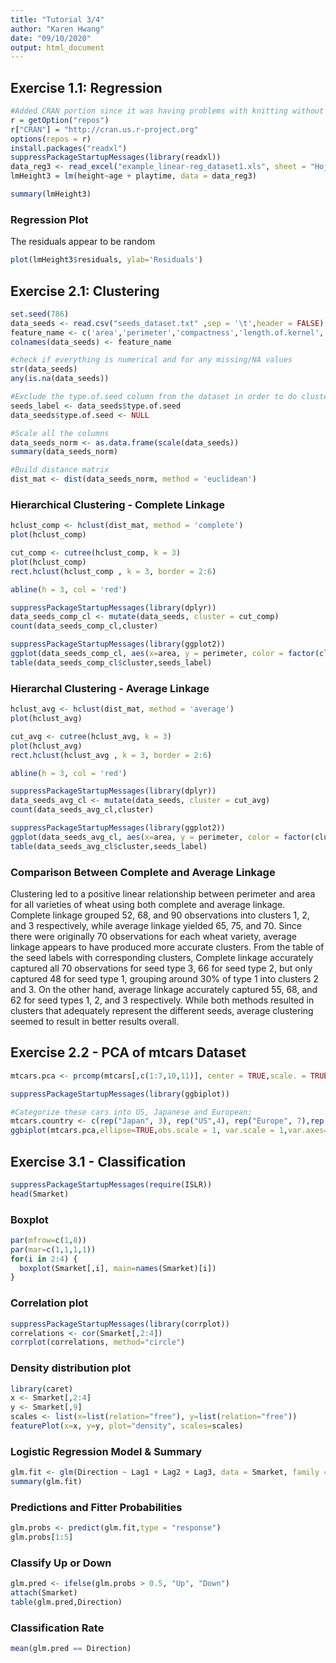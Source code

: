 ```yaml
---
title: "Tutorial 3/4"
author: "Karen Hwang"
date: "09/10/2020"
output: html_document
---
```

## Exercise 1.1: Regression
```r
#Added CRAN portion since it was having problems with knitting without it
r = getOption("repos")
r["CRAN"] = "http://cran.us.r-project.org"
options(repos = r)
install.packages("readxl")
suppressPackageStartupMessages(library(readxl))
data_reg3 <- read_excel("example_linear-reg_dataset1.xls", sheet = "Hoja3")
lmHeight3 = lm(height~age + playtime, data = data_reg3)

summary(lmHeight3)

```

### Regression Plot
The residuals appear to be random
```r
plot(lmHeight3$residuals, ylab='Residuals')
```




## Exercise 2.1: Clustering
```r
set.seed(786)
data_seeds <- read.csv("seeds_dataset.txt" ,sep = '\t',header = FALSE)
feature_name <- c('area','perimeter','compactness','length.of.kernel','width.of.kernal','asymmetry.coefficient','length.of.kernel.groove','type.of.seed')
colnames(data_seeds) <- feature_name

#check if everything is numerical and for any missing/NA values 
str(data_seeds)
any(is.na(data_seeds))

#Exclude the type.of.seed column from the dataset in order to do clustering
seeds_label <- data_seeds$type.of.seed
data_seeds$type.of.seed <- NULL

#Scale all the columns
data_seeds_norm <- as.data.frame(scale(data_seeds))
summary(data_seeds_norm)

#Build distance matrix
dist_mat <- dist(data_seeds_norm, method = 'euclidean')

```

### Hierarchical Clustering - Complete Linkage
```r
hclust_comp <- hclust(dist_mat, method = 'complete')
plot(hclust_comp)

cut_comp <- cutree(hclust_comp, k = 3)
plot(hclust_comp)
rect.hclust(hclust_comp , k = 3, border = 2:6)

abline(h = 3, col = 'red')

suppressPackageStartupMessages(library(dplyr))
data_seeds_comp_cl <- mutate(data_seeds, cluster = cut_comp)
count(data_seeds_comp_cl,cluster)

suppressPackageStartupMessages(library(ggplot2))
ggplot(data_seeds_comp_cl, aes(x=area, y = perimeter, color = factor(cluster))) + geom_point()
table(data_seeds_comp_cl$cluster,seeds_label)
```

### Hierarchal Clustering - Average Linkage
```r
hclust_avg <- hclust(dist_mat, method = 'average')
plot(hclust_avg)

cut_avg <- cutree(hclust_avg, k = 3)
plot(hclust_avg)
rect.hclust(hclust_avg , k = 3, border = 2:6)

abline(h = 3, col = 'red')

suppressPackageStartupMessages(library(dplyr))
data_seeds_avg_cl <- mutate(data_seeds, cluster = cut_avg)
count(data_seeds_avg_cl,cluster)

suppressPackageStartupMessages(library(ggplot2))
ggplot(data_seeds_avg_cl, aes(x=area, y = perimeter, color = factor(cluster))) + geom_point()
table(data_seeds_avg_cl$cluster,seeds_label)
```

### Comparison Between Complete and Average Linkage
Clustering led to a positive linear relationship between perimeter and area for all varieties of wheat using both complete and average linkage. Complete linkage grouped 52, 68, and 90 observations into clusters 1, 2, and 3 respectively, while average linkage yielded 65, 75, and 70. Since there were originally 70 observations for each wheat variety, average linkage appears to have produced more accurate clusters. From the table of the seed labels with corresponding clusters, Complete linkage accurately captured all 70 observations for seed type 3, 66 for seed type 2, but only captured 48 for seed type 1, grouping around 30% of type 1 into clusters 2 and 3. On the other hand, average linkage accurately captured 55, 68, and 62 for seed types 1, 2, and 3 respectively. While both methods resulted in clusters that adequately represent the different seeds, average clustering seemed to result in better results overall. 


## Exercise 2.2 - PCA of mtcars Dataset
```r
mtcars.pca <- prcomp(mtcars[,c(1:7,10,11)], center = TRUE,scale. = TRUE)

suppressPackageStartupMessages(library(ggbiplot))

#Categorize these cars into US, Japanese and European:
mtcars.country <- c(rep("Japan", 3), rep("US",4), rep("Europe", 7),rep("US",3), "Europe", rep("Japan", 3), rep("US",4), rep("Europe", 3), "US", rep("Europe", 3))
ggbiplot(mtcars.pca,ellipse=TRUE,obs.scale = 1, var.scale = 1,var.axes=FALSE,   labels=rownames(mtcars), groups=mtcars.country) + ggtitle("PCA of mtcars dataset")
```


## Exercise 3.1 - Classification
```r
suppressPackageStartupMessages(require(ISLR))
head(Smarket)
```

### Boxplot
```r
par(mfrow=c(1,8))
par(mar=c(1,1,1,1))
for(i in 2:4) {
  boxplot(Smarket[,i], main=names(Smarket)[i])
}
```

### Correlation plot
```r
suppressPackageStartupMessages(library(corrplot))
correlations <- cor(Smarket[,2:4])
corrplot(correlations, method="circle")
```

### Density distribution plot
```r
library(caret)
x <- Smarket[,2:4]
y <- Smarket[,9]
scales <- list(x=list(relation="free"), y=list(relation="free"))
featurePlot(x=x, y=y, plot="density", scales=scales)
```

### Logistic Regression Model & Summary
```r
glm.fit <- glm(Direction ~ Lag1 + Lag2 + Lag3, data = Smarket, family = binomial)
summary(glm.fit)
```

### Predictions and Fitter Probabilities
```r
glm.probs <- predict(glm.fit,type = "response")
glm.probs[1:5]
```

### Classify Up or Down
```r
glm.pred <- ifelse(glm.probs > 0.5, "Up", "Down")
attach(Smarket)
table(glm.pred,Direction)
```

### Classification Rate
```r
mean(glm.pred == Direction)
```